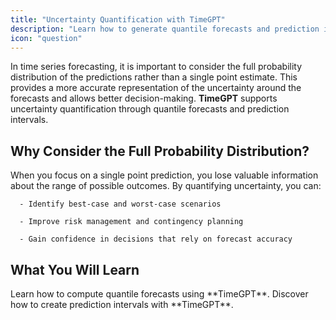 ```yaml
---
title: "Uncertainty Quantification with TimeGPT"
description: "Learn how to generate quantile forecasts and prediction intervals to capture uncertainty in your forecasts."
icon: "question"
---
```


In time series forecasting, it is important to consider the full probability distribution of the predictions rather than a single point estimate. This provides a more accurate representation of the uncertainty around the forecasts and allows better decision-making.
**TimeGPT** supports uncertainty quantification through quantile forecasts and prediction intervals.

## Why Consider the Full Probability Distribution? 

When you focus on a single point prediction, you lose valuable information about the range of possible outcomes. By quantifying uncertainty, you can:

      - Identify best-case and worst-case scenarios

      - Improve risk management and contingency planning

      - Gain confidence in decisions that rely on forecast accuracy

## What You Will Learn

<CardGroup>
  <Card title="Quantile Forecasts" cta="Learn more" href="/forecasting/probabilistic/quantiles">
    Learn how to compute quantile forecasts using **TimeGPT**. 
  </Card>
  <Card title="Prediction Intervals" cta="Learn more" href="/forecasting/probabilistic/prediction_intervals">
    Discover how to create prediction intervals with **TimeGPT**. 
  </Card>
</CardGroup>